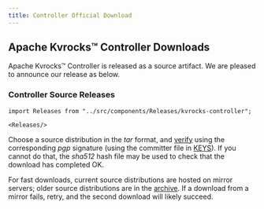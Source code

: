 ```yaml
---
title: Controller Official Download
---
```


## Apache Kvrocks™ Controller Downloads

Apache Kvrocks™ Controller is released as a source artifact. We are pleased to announce our release as below.

### Controller Source Releases

````mdx-code-block
import Releases from "../src/components/Releases/kvrocks-controller";

<Releases/>
````

Choose a source distribution in the *tar* format, and [verify](https://www.apache.org/dyn/closer.cgi#verify) using the corresponding *pgp* signature (using the committer file in [KEYS](https://downloads.apache.org/kvrocks/KEYS)).  If you cannot do that, the *sha512* hash file may be used to check that the download has completed OK.

For fast downloads, current source distributions are hosted on mirror servers; older source distributions are in the
[archive](https://archive.apache.org/dist/kvrocks/kvrocks-controller). If a download from a mirror fails, retry, and the second download will likely succeed.
